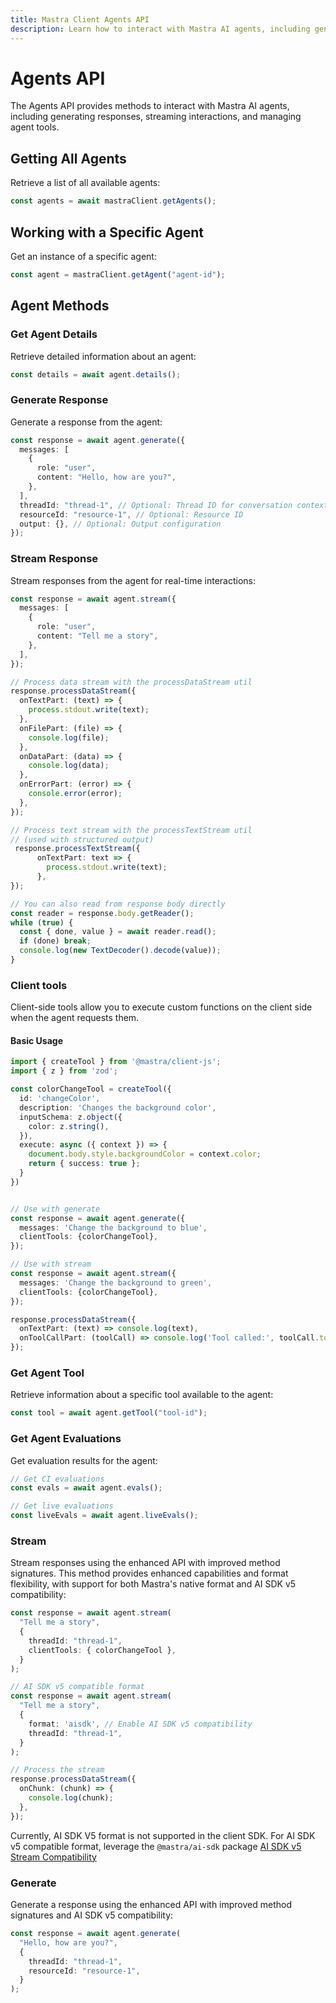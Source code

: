 ```yaml
---
title: Mastra Client Agents API
description: Learn how to interact with Mastra AI agents, including generating responses, streaming interactions, and managing agent tools using the client-js SDK.
---
```


# Agents API

The Agents API provides methods to interact with Mastra AI agents, including generating responses, streaming interactions, and managing agent tools.

## Getting All Agents

Retrieve a list of all available agents:

```typescript
const agents = await mastraClient.getAgents();
```

## Working with a Specific Agent

Get an instance of a specific agent:

```typescript
const agent = mastraClient.getAgent("agent-id");
```

## Agent Methods

### Get Agent Details

Retrieve detailed information about an agent:

```typescript
const details = await agent.details();
```

### Generate Response

Generate a response from the agent:

```typescript
const response = await agent.generate({
  messages: [
    {
      role: "user",
      content: "Hello, how are you?",
    },
  ],
  threadId: "thread-1", // Optional: Thread ID for conversation context
  resourceId: "resource-1", // Optional: Resource ID
  output: {}, // Optional: Output configuration
});
```

### Stream Response

Stream responses from the agent for real-time interactions:

```typescript
const response = await agent.stream({
  messages: [
    {
      role: "user",
      content: "Tell me a story",
    },
  ],
});

// Process data stream with the processDataStream util
response.processDataStream({
  onTextPart: (text) => {
    process.stdout.write(text);
  },
  onFilePart: (file) => {
    console.log(file);
  },
  onDataPart: (data) => {
    console.log(data);
  },
  onErrorPart: (error) => {
    console.error(error);
  },
});

// Process text stream with the processTextStream util
// (used with structured output)
 response.processTextStream({
      onTextPart: text => {
        process.stdout.write(text);
      },
});

// You can also read from response body directly
const reader = response.body.getReader();
while (true) {
  const { done, value } = await reader.read();
  if (done) break;
  console.log(new TextDecoder().decode(value));
}
```

### Client tools

Client-side tools allow you to execute custom functions on the client side when the agent requests them.

#### Basic Usage

```typescript
import { createTool } from '@mastra/client-js';
import { z } from 'zod';

const colorChangeTool = createTool({
  id: 'changeColor',
  description: 'Changes the background color',
  inputSchema: z.object({
    color: z.string(),
  }),
  execute: async ({ context }) => {
    document.body.style.backgroundColor = context.color;
    return { success: true };
  }
})


// Use with generate
const response = await agent.generate({
  messages: 'Change the background to blue',
  clientTools: {colorChangeTool},
});

// Use with stream
const response = await agent.stream({
  messages: 'Change the background to green',
  clientTools: {colorChangeTool},
});

response.processDataStream({
  onTextPart: (text) => console.log(text),
  onToolCallPart: (toolCall) => console.log('Tool called:', toolCall.toolName),
});
```

### Get Agent Tool

Retrieve information about a specific tool available to the agent:

```typescript
const tool = await agent.getTool("tool-id");
```

### Get Agent Evaluations

Get evaluation results for the agent:

```typescript
// Get CI evaluations
const evals = await agent.evals();

// Get live evaluations
const liveEvals = await agent.liveEvals();
```


### Stream


Stream responses using the enhanced API with improved method signatures. This method provides enhanced capabilities and format flexibility, with support for both Mastra's native format and AI SDK v5 compatibility:

```typescript
const response = await agent.stream(
  "Tell me a story",
  {
    threadId: "thread-1",
    clientTools: { colorChangeTool },
  }
);

// AI SDK v5 compatible format
const response = await agent.stream(
  "Tell me a story",
  {
    format: 'aisdk', // Enable AI SDK v5 compatibility
    threadId: "thread-1",
  }
);

// Process the stream
response.processDataStream({
  onChunk: (chunk) => {
    console.log(chunk);
  },
});
```

Currently, AI SDK V5 format is not supported in the client SDK.
For AI SDK v5 compatible format, leverage the `@mastra/ai-sdk` package
[AI SDK v5 Stream Compatibility](/docs/frameworks/agentic-uis/ai-sdk#enabling-stream-compatibility)

### Generate

Generate a response using the enhanced API with improved method signatures and AI SDK v5 compatibility:

```typescript
const response = await agent.generate(
  "Hello, how are you?",
  {
    threadId: "thread-1",
    resourceId: "resource-1",
  }
);
```
